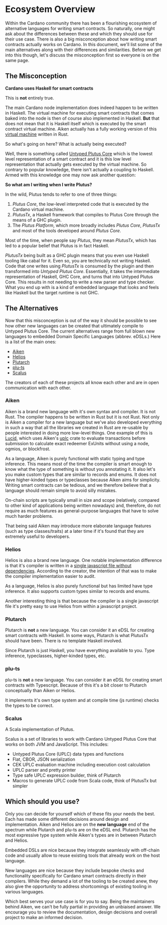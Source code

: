 # Ecosystem Overview

Within the Cardano community there has been a flourishing ecosystem
of alternative languages for writing smart contracts. So naturally, one might ask about
the differences between these and which they should use for their use case. There is
also a big misconception about how writing smart contracts actually works on Cardano. In this document,
we'll list some of the main alternatives along with their differences and similarities. Before we get into this though, let's discuss the misconception first so everyone is on the same page.

## The Misconception

**Cardano uses Haskell for smart contracts**

This is **not** entirely true.

The main Cardano node implementation does indeed happen to be written in
Haskell. The virtual machine for executing smart contracts that comes baked
into the node is then of course also implemented in Haskell. **But** that does
not mean that it is Haskell itself which is executed by the smart contract
virtual machine. Aiken actually has a fully working version of this [virtual
machine](https://github.com/aiken-lang/aiken/blob/main/crates/uplc/src/machine.rs#L63)
written in Rust.

So what's going on here? What is actually being executed?

Well, there is something called [Untyped Plutus Core](./uplc.md) which is the
lowest level representation of a smart contract and it is this low level
representation that actually gets executed by the virtual machine. So contrary
to popular knowledge, there isn't actually a coupling to Haskell. Armed with
this knowledge one may now ask another question:

**So what am I writing when I write Plutus?**

In the wild, Plutus tends to refer to one of three things:

1. _Plutus Core_, the low-level interpreted code that is executed by the
   Cardano virtual machine.
2. _PlutusTx_, a Haskell framework that compiles to Plutus Core through the
   means of a GHC plugin.
3. The _Plutus Platform_, which more broadly includes _Plutus Core_, _PlutusTx_
   and most of the tools developed around _Plutus Core_.

Most of the time, when people say _Plutus_, they mean _PlutusTx_, which has led
to a popular belief that Plutus is in fact Haskell.

_PlutusTx_ being built as a GHC plugin means that you even use Haskell tooling
like cabal for it. Even so, you are technically not writing Haskell. Code that
one writes using _PlutusTx_ is consumed by the plugin and then transformed into
_Untyped Plutus Core_. Essentially, it takes the intermediate representation of
Haskell, GHC Core, and turns that into Untyped Plutus Core. This results in not
needing to write a new parser and type checker. What you end up with is a kind
of embedded language that looks and feels like Haskell but the target runtime
is not GHC.

## The Alternatives

Now that this misconception is out of the way it should be possible to see how
other new languages can be created that ultimately compile to Untyped Plutus
Core. The current alternatives range from full blown new languages to embedded
Domain Specific Languages (abbrev. eDSLs.) Here is a list of the main ones:

- [Aiken](https://github.com/aiken-lang/aiken)
- [Helios](https://github.com/Hyperion-BT/Helios)
- [Plutarch](https://github.com/Plutonomicon/plutarch-plutus)
- [plu-ts](https://github.com/HarmonicLabs/plu-ts)
- [Scalus](https://github.com/nau/scalus)

The creators of each of these projects all know each other and are in open
communication with each other.

### Aiken

Aiken is a brand new language with it's own syntax and compiler. It is not Rust. The compiler
happens to be written in Rust but it is not Rust. Not only is Aiken a compiler
for a new language but we've also developed everything in such a way that all
the libraries we created in Rust are re-usable by people interested in doing
more low-level things. One example of this is
[Lucid](https://github.com/spacebudz/lucid), which uses Aiken's
[uplc](https://crates.io/crates/uplc) crate to evaluate transactions before
submission to calculate exact redeemer ExUnits without using a node, ogmios, or
blockfrost.

As a language, Aiken is purely functional with static typing and type
inference. This means most of the time the compiler is smart enough to know
what the type of something is without you annotating it. It also let's you make
custom types that are similar to records and enums. It does not have
higher-kinded types or typeclasses because Aiken aims for simplicity. Writing
smart contracts can be tedious, and we therefore believe that a language
should remain simple to avoid silly mistakes.

On-chain scripts are typically small in size and scope (relatively, compared to
other kind of applications being written nowadays) and, therefore, do not
require as much features as general-purpose languages that have to solve much
harder problems.

That being said Aiken may introduce more elaborate language features (such as
type classes/traits) at a later time if it's found that they are extremely
useful to developers.

### Helios

Helios is also a brand new language. One notable implementation difference is
that it's compiler is written in a [single javascript file without
dependencies](https://github.com/Hyperion-BT/Helios/blob/main/helios.js).
According to the creator, the intention of that was to make the compiler
implementation easier to audit.

As a language, Helios is also purely functional but has limited have type
inference. It also supports custom types similar to records and enums.

Another interesting thing is that because the compiler is a single javascript
file it's pretty easy to use Helios from within a javascript project.

### Plutarch

Plutarch is **not** a new language. You can consider it an eDSL for creating
smart contracts with Haskell. In some ways, Plutarch is what PlutusTx should
have been. There is no template Haskell involved.

Since Plutarch is just Haskell, you have everything available to you. Type
inference, typeclasses, higher-kinded types, etc.

### plu-ts

plu-ts is **not** a new language. You can consider it an eDSL for creating smart contracts with Typescript.
Because of this it's a bit closer to Plutarch conceptually than Aiken or Helios.

It implements it's own type system and at compile time (js runtime) checks the types to be correct.

### Scalus

A Scala implementation of Plutus.

Scalus is a set of libraries to work with Cardano Untyped Plutus Core that works on both JVM and JavaScript. This includes:

- Untyped Plutus Core (UPLC) data types and functions
- Flat, CBOR, JSON serialization
- CEK UPLC evaluation machine including execution cost calculation
- UPLC parser and pretty printer
- Type safe UPLC expression builder, think of Plutarch
- Macros to generate UPLC code from Scala code, think of PlutusTx but simpler

## Which should you use?

Only you can decide for yourself which of these fits your needs the best. Each
has made some different decisions around design and implementation. Aiken and
Helios are on the **new language** end of the spectrum while Plutarch and
plu-ts are on the eDSL end. Plutarch has the most expressive type system while
Aiken's types are in between Plutarch and Helios.

Embedded DSLs are nice because they integrate seamlessly with off-chain code and
usually allow to reuse existing tools that already work on the host language.

New languages are nice because they include bespoke checks and functionality
specifically for Cardano smart contracts directly in their compilers. While
they demand a lot of the tooling to be created anew, they also give the
opportunity to address shortcomings of existing tooling in various languages.

Which best serves your use case is for you to say. Being the maintainers behind
Aiken, we can't be fully partial in providing an unbiaised answer. We encourage
you to review the documentation, design decisions and overall project to make
an informed decision.
